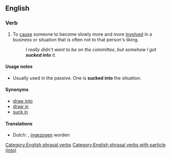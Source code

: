 ==English==

===Verb===
{{head|en|verb}}

# To [[cause]] someone to become slowly more and more [[involved]] in a business or situation that is often not to that person's liking.
#: ''I really didn't want to be on the committee, but somehow I got '''sucked into''' it.''

====Usage notes====
* Usually used in the passive. One is '''sucked into''' the situation.

====Synonyms====
* [[draw into]]
* [[draw in]]
* [[suck in]]

====Translations====
{{trans-top|cause someone to become slowly more and more involved in a business or situation that is often not to that person's liking}}
* Dutch: {{t|nl|inzuigen}}, [[ingezogen]] worden
{{trans-mid}}
{{trans-bottom}}

[[Category:English phrasal verbs]]
[[Category:English phrasal verbs with particle (into)]]